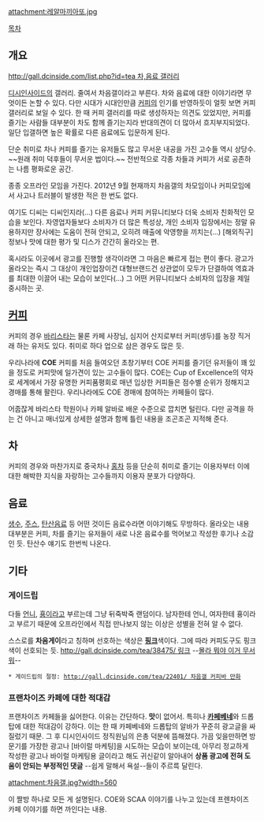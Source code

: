 attachment:레알마끼아또.jpg 

[[목차]]

== 개요 ==
[[http://gall.dcinside.com/list.php?id=tea 차,음료 갤러리]]

[[디시인사이드]]의 갤러리. 줄여서 차음갤이라고 부른다. 차와 음료에 대한 이야기라면 무엇이든 논할 수 있다. 다만 시대가 시대인만큼 [[커피]]의 인기를 반영하듯이 얼핏 보면 커피갤러리로 보일 수 있다. 한 때 커피 갤러리를 따로 생성하자는 의견도 있었지만, 커피를 즐기는 사람들 대부분이 차도 함께 즐기는지라 반대의견이 더 많아서 흐지부지되었다. 일단 입갤하면 높은 확률로 다른 음료에도 입문하게 된다.

단순 취미로 차나 커피를 즐기는 유저들도 많고 무서운 내공을 가진 고수들 역시 상당수. ~~원래 취미 덕후들이 무서운 법이다.~~ 전반적으로 각종 차들과 커피가 서로 공존하는 나름 평화로운 공간.

종종 오프라인 모임을 가진다. 2012년 9월 현재까지 차음갤의 차모임이나 커피모임에서 사고나 트러블이 발생한 적은 한 번도 없다. 

여기도 디씨는 디씨인지라(...) 다른 음료나 커피 커뮤니티보다 더욱 소비자 친화적인 모습을 보인다. 자영업자들보다 소비자가 더 많은 특성상, 개인 소비자 입장에서는 정말 유용하지만 장사에는 도움이 전혀 안되고, 오히려 매출에 악영향을 끼치는(...) [해외직구] 정보나 맛에 대한 평가 및 디스가 간간히 올라오는 편.

혹시라도 이곳에서 광고를 진행할 생각이라면 그 마음은 빠르게 접는 편이 좋다. 광고가 올라오는 즉시 그 대상이 개인업장이건 대형브랜드건 상관없이 모두가 단결하여 역효과를 최대한 이끌어 내는 모습이 보인다(...) 그 어떤 커뮤니티보다 소비자의 입장을 제일 중시하는 곳.
== [[커피]] ==
커피의 경우 [[바리스타]]는 물론 카페 사장님, 심지어 산지로부터 커피(생두)를 농장 직거래 하는 유저도 있다. 취미로 하다 업으로 삼은 경우도 많은 듯.

우리나라에 '''COE''' 커피를 처음 들여오던 초창기부터 COE 커피를 즐기던 유저들이 꽤 있을 정도로 커피맛에 일가견이 있는 고수들이 많다. COE는 Cup of Excellence의 약자로 세계에서 가장 유명한 커피품평회로 매년 입상한 커피들은 점수별 순위가 정해지고 경매를 통해 팔린다. 우리나라에도 COE 경매에 참여하는 카페들이 많다.

어줍잖게 바리스타 학원이나 카페 알바로 배운 수준으로 깝치면 털린다. 다만 공격을 하는 건 아니고 매너있게 상세한 설명과 함께 틀린 내용을 조곤조곤 지적해 준다.

== 차 ==
커피의 경우와 마찬가지로 중국차나 [[홍차]] 등을 단순히 취미로 즐기는 이용자부터 이에 대한 해박한 지식을 자랑하는 고수들까지 이용자 분포가 다양하다. 

== 음료 ==
[[생수]], [[주스]], [[탄산음료]] 등 어떤 것이든 음료수라면 이야기해도 무방하다. 올라오는 내용 대부분은 커피, 차를 즐기는 유저들이 새로 나온 음료수를 먹어보고 작성한 후기나 소감인 듯. 탄산수 얘기도 한번씩 나온다. 

== 기타 ==
=== 게이드립 ===
다들 [[언니]], [[횽]]이라고 부르는데 그냥 뒤죽박죽 랜덤이다. 남자한테 언니, 여자한테 횽이라고 부르기 때문에 오프라인에서 직접 만나보지 않는 이상은 성별을 전혀 알 수 없다. 

스스로를 '''차음게이'''라고 칭하며 선호하는 색상은 '''[[핑크]]'''색이다. 그에 따라 커피도구도 핑크색이 선호되는 듯. [[http://gall.dcinside.com/tea/38475/ 링크]] --[[몰라 뭐야 이거 무서워]]--

 * 게이드립의 절정: [[http://gall.dcinside.com/tea/22401/ 차음갤 커피바 만화]] 

=== 프랜차이즈 카페에 대한 적대감 ===
프랜차이즈 카페들을 싫어한다. 이유는 간단하다. '''맛'''이 없어서. 특히나 '''[[카페베네]]'''와 드롭탑에 대한 적대감이 강하다. 이는 한 때 카페베네와 드롭탑의 알바가 꾸준히 광고글을 싸질렀기 때문. 그 후 디시인사이드 정직원님의 은총 덕분에 뜸해졌다.
가끔 잊을만하면 방문기를 가장한 광고나 [바이럴 마케팅]을 시도하는 모습이 보이는데, 아무리 정교하게 작성한 광고나 바이럴 마케팅용 글이라고 해도 귀신같이 알아내어 '''상품 광고에 전혀 도움이 안되는 부정적인 댓글''' --쉽게 말해서 욕설--들이 주르륵 달린다.

attachment:차음갤.jpg?width=560

이 짤방 하나로 모든 게 설명된다. COE와 SCAA 이야기를 나누고 있는데 프렌차이즈 카페 이야기를 하면 까인다는 내용.

